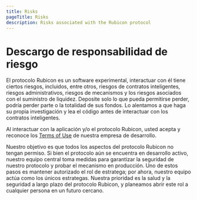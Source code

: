 ```yaml
---
title: Risks
pageTitle: Risks
description: Risks associated with the Rubicon protocol
---
```


# Descargo de responsabilidad de riesgo

El protocolo Rubicon es un software experimental, interactuar con él tiene ciertos riesgos, incluidos, entre otros, riesgos de contratos inteligentes, riesgos administrativos, riesgos de mecanismos y los riesgos asociados con el suministro de liquidez. Deposite solo lo que pueda permitirse perder, podría perder parte o la totalidad de sus fondos. Lo alentamos a que haga su propia investigación y lea el código antes de interactuar con los contratos inteligentes.

Al interactuar con la aplicación y/o el protocolo Rubicon, usted acepta y reconoce los [Terms of Use](https://www.rubicon.finance/terms) de nuestra empresa de desarrollo.

Nuestro objetivo es que todos los aspectos del protocolo Rubicon no tengan permiso. Si bien el protocolo aún se encuentra en desarrollo activo, nuestro equipo central toma medidas para garantizar la seguridad de nuestro protocolo y probar el mecanismo en producción. Uno de estos pasos es mantener autorizado el rol de estratega; por ahora, nuestro equipo actúa como los únicos estrategas. Nuestra prioridad es la salud y la seguridad a largo plazo del protocolo Rubicon, y planeamos abrir este rol a cualquier persona en un futuro cercano.